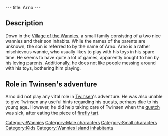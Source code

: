 ---
title: Arno
---

{{Character|
Name=Arno|
Image=BFPETIT.jpg|
Race=[[Wannie]]|
Gender=Male|
Size=Small|
Age=Kid}}

{{Quote|
Quote=He bothering me!!|
Character=Arno}}

==Description==
Down in the [[Village of the Wannies]], a small family consisting of a two nice wannies and their son inhabits. While the names of the parents are unknown, the son is referred to by the name of Arno.
Arno is a rather mischievous wannie, who usually likes to play with his toys in his spare time. He seems to have quite a lot of games, apparently bought to him by his loving parents. Additionally, he does not like people messing around with his toys, bothering him playing. 

==Role in Twinsen's adventure==
Arno did not play any vital role in [[Twinsen]]'s adventure. He was also unable to give Twinsen any useful hints regarding his quests, perhaps due to his young age. However, he did help taking care of Twinsen when the [[quetch]] was sick, after eating the piece of [[firefly tart]].


[[Category:Wannies]]
[[Category:Male characters]]
[[Category:Small characters]]
[[Category:Kids]]
[[Category:Wannies Island inhabitants]]